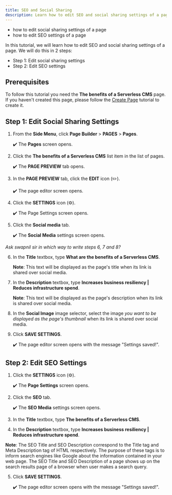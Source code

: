 ```yaml
---
title: SEO and Social Sharing
description: Learn how to edit SEO and social sharing settings of a page.
---
```



<Alert type="success" title="WHAT YOU'LL LEARN">

- how to edit social sharing settings of a page
- how to edit SEO settings of a page

</Alert>

In this tutorial, we will learn how to edit SEO and social sharing settings of a page. We will do this in 2 steps:

- Step 1: Edit social sharing settings
- Step 2: Edit SEO settings


## Prerequisites
To follow this tutorial you need the **The benefits of a Serverless CMS** page. If you haven't created this page, please follow the [Create Page](../essentials/create-page) tutorial to create it.


## Step 1: Edit Social Sharing Settings

1. From the **Side Menu**, click **Page Builder** > **PAGES** > **Pages**.

    ✔️ The **Pages** screen opens.

2. Click the **The benefits of a Serverless CMS** list item in the list of pages.

    ✔️ The **PAGE PREVIEW** tab opens.

3. In the **PAGE PREVIEW** tab, click the **EDIT** icon (✏️).

    ✔️ The page editor screen opens.

4. Click the **SETTINGS** icon (⚙️).

    ✔️ The Page Settings screen opens.

5. Click the **Social media** tab.

    ✔️ The **Social Media** settings screen opens.

*Ask swapnil sir in which way to write steps 6, 7 and 8?*

6. In the **Title** textbox, type **What are the benefits of a Serverless CMS**.

    **Note**: This text will be displayed as the page's title when its link is shared over social media.

7. In the **Description** textbox, type **Increases business resiliency | Reduces infrastructure spend**. 
    
    **Note**: This text will be displayed as the page's description when its link is shared over social media.

8. In the **Social Image** image selector, select the image *you want to be displayed as the page's thumbnail* when its link is shared over social media.

9. Click **SAVE SETTINGS**.

    ✔️ The page editor screen opens with the message "Settings saved!". 


## Step 2: Edit SEO Settings

1. Click the **SETTINGS** icon (⚙️).

    ✔️ The **Page Settings** screen opens.

2. Click the **SEO** tab.

    ✔️ The **SEO Media** settings screen opens.

3. In the **Title** textbox, type **The benefits of a Serverless CMS**.

4. In the **Description** textbox, type **Increases business resiliency | Reduces infrastructure spend**.

**Note**: The SEO Title and SEO Description correspond to the Title tag and Meta Description tag of HTML respectively. The purpose of these tags is to inform search engines like Google about the information contained in your web page. The SEO Title and SEO Description of a page shows up on the search results page of a browser when user makes a search query.

5. Click **SAVE SETTINGS**.

    ✔️ The page editor screen opens with the message "Settings saved!".